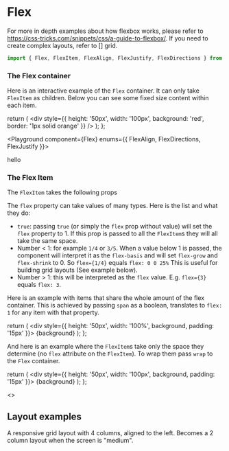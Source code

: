 

# Flex
For more in depth examples about how flexbox works, please refer to https://css-tricks.com/snippets/css/a-guide-to-flexbox/. If you need to create complex layouts, refer to [] grid.
```jsx
import { Flex, FlexItem, FlexAlign, FlexJustify, FlexDirections } from '@drawbotics/react-drylus';
```

### The Flex container
Here is an interactive example of the `Flex` container. It can only take `FlexItem` as children. Below you can see some fixed size content within each item.

  return (
    <div style={{ height: '50px', width: '100px', background: 'red', border: '1px solid orange' }} />
  );
};


<Playground component={Flex} enums={{ FlexAlign, FlexDirections, FlexJustify }}>
  <div style={{ border: '2px solid black' }}>
    <Flex>
      <div>hello</div>
      <FlexItem>
        <Component />
      </FlexItem>
      <FlexItem>
        <Component />
      </FlexItem>
      <FlexItem>
        <Component />
      </FlexItem>
      <FlexItem>
        <Component />
      </FlexItem>
      <FlexItem>
        <Component />
      </FlexItem>
      <FlexItem>
        <Component />
      </FlexItem>
    </Flex>
  </div>
</Playground>

### The Flex Item

The `FlexItem` takes the following props
<PropsTable component={FlexItem} />

The `flex` property can take values of many types. Here is the list and what they do:
- `true`: passing `true` (or simply the `flex` prop without value) will set the `flex` property to 1. If this prop is passed to all the `FlexItem`s they will all take the same space.
- Number < 1: for example `1/4` or `3/5`. When a value below 1 is passed, the component will interpret it as the `flex-basis` and will set `flex-grow` and `flex-shrink` to 0. So `flex={1/4}` equals `flex: 0 0 25%` This is useful for building grid layouts (See example below).
- Number > 1: this will be interpreted as the `flex` value. E.g. `flex={3}` equals `flex: 3`.

Here is an example with items that share the whole amount of the flex container. This is achieved by passing `span` as a boolean, translates to `flex: 1` for any item with that property.

  return (
    <div style={{ height: '50px', width: '100%', background, padding: '15px' }}>
      {background}
    </div>
  );
};

<Playground>
  <Flex>
    <FlexItem flex>
      <FullWidthItem background="red" />
    </FlexItem>
    <FlexItem flex>
      <FullWidthItem background="green" />
    </FlexItem>
    <FlexItem flex>
      <FullWidthItem background="yellow" />
    </FlexItem>
  </Flex>
</Playground>


And here is an example where the `FlexItem`s take only the space they determine (no `flex` attribute on the `FlexItem`). To wrap them pass `wrap` to the `Flex` container.

  return (
    <div style={{ height: '50px', width: '100px', background, padding: '15px' }}>
      {background}
    </div>
  );
};

<Playground>
  <>
    <div style={{ border: '2px solid black' }}>
      <Flex justify={FlexJustify.START} wrap>
        <FlexItem>
          <Item background="red" />
        </FlexItem>
        <FlexItem>
          <Item background="green" />
        </FlexItem>
        <FlexItem>
          <Item background="yellow" />
        </FlexItem>
        <FlexItem>
          <Item background="pink" />
        </FlexItem>
        <FlexItem>
          <Item background="blue" />
        </FlexItem>
      </Flex>
    </div>
    <div style={{ border: '2px solid black', marginTop: '20px', width: '240px' }}>
      <Flex justify={FlexJustify.START} wrap>
        <FlexItem>
          <Item background="red" />
        </FlexItem>
        <FlexItem>
          <Item background="green" />
        </FlexItem>
        <FlexItem>
          <Item background="yellow" />
        </FlexItem>
        <FlexItem>
          <Item background="pink" />
        </FlexItem>
        <FlexItem>
          <Item background="blue" />
        </FlexItem>
      </Flex>
    </div>
  </>
</Playground>


## Layout examples
A responsive grid layout with 4 columns, aligned to the left. Becomes a 2 column layout when the screen is "medium".

<Playground>
  <div style={{ border: '2px solid black' }}>
    <Flex justify={FlexJustify.START} wrap>
      <FlexItem flex={1/4}>
        <FullWidthItem background="red" />
      </FlexItem>
      <FlexItem flex={1/4}>
        <FullWidthItem background="green" />
      </FlexItem>
      <FlexItem flex={1/4}>
        <FullWidthItem background="yellow" />
      </FlexItem>
      <FlexItem flex={1/4}>
        <FullWidthItem background="pink" />
      </FlexItem>
      <FlexItem flex={1/4}>
        <FullWidthItem background="blue" />
      </FlexItem>
    </Flex>
  </div>
</Playground>
